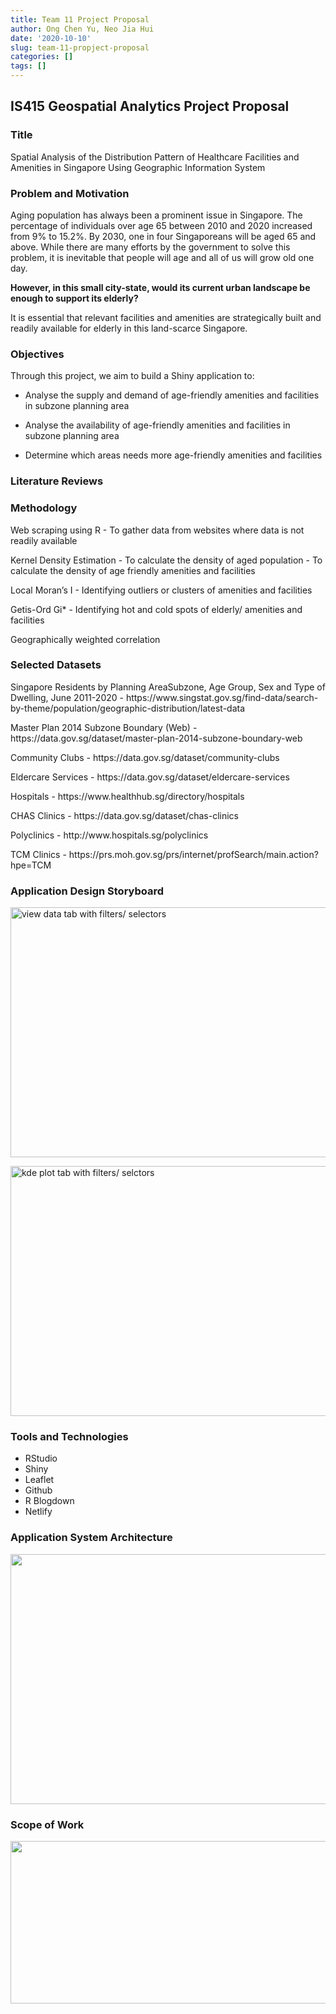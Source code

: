```yaml
---
title: Team 11 Project Proposal
author: Ong Chen Yu, Neo Jia Hui
date: '2020-10-10'
slug: team-11-propject-proposal
categories: []
tags: []
---
```

## IS415 Geospatial Analytics Project Proposal

### Title 
Spatial Analysis of the Distribution Pattern of Healthcare Facilities and Amenities in Singapore Using Geographic Information System

### Problem and Motivation
Aging population has always been a prominent issue in Singapore. The percentage of individuals over age 65 between 2010 and 2020 increased from 9% to 15.2%. By 2030, one in four Singaporeans will be aged 65 and above. While there are many efforts by the government to solve this problem, it is inevitable that people will age and all of us will grow old one day. 

**However, in this small city-state, would its current urban landscape be enough to support its elderly?**

It is essential that relevant facilities and amenities are strategically built and readily available for elderly in this land-scarce Singapore.

### Objectives
Through this project, we aim to build a Shiny application to:

- Analyse the supply and demand of age-friendly amenities and facilities in subzone planning area

- Analyse the availability of age-friendly amenities and facilities in subzone planning area

- Determine which areas needs more age-friendly amenities and facilities

### Literature Reviews 

### Methodology 
Web scraping using R
- To gather data from websites where data is not readily available

Kernel Density Estimation 
- To calculate the density of aged population
- To calculate the density of age friendly amenities and facilities

Local Moran’s I 
- Identifying outliers or clusters of amenities and facilities

Getis-Ord Gi*
- Identifying hot and cold spots of elderly/ amenities and facilities

Geographically weighted correlation

### Selected Datasets
Singapore Residents by Planning AreaSubzone, Age Group, Sex and Type of Dwelling, June 2011-2020
- https://www.singstat.gov.sg/find-data/search-by-theme/population/geographic-distribution/latest-data

Master Plan 2014 Subzone Boundary (Web)
- https://data.gov.sg/dataset/master-plan-2014-subzone-boundary-web

Community Clubs
- https://data.gov.sg/dataset/community-clubs

Eldercare Services
- https://data.gov.sg/dataset/eldercare-services

Hospitals
- https://www.healthhub.sg/directory/hospitals

CHAS Clinics
- https://data.gov.sg/dataset/chas-clinics

Polyclinics
- http://www.hospitals.sg/polyclinics

TCM Clinics
- https://prs.moh.gov.sg/prs/internet/profSearch/main.action?hpe=TCM

### Application Design Storyboard
<img src="/post/2020-10-10-project-proposal_files/Storyboard-2.png" alt="view data tab with filters/ selectors" width="700px" height ="400px"/>

<img src="/post/2020-10-10-project-proposal_files/Storyboard-3.png" alt="kde plot tab with filters/ selctors" width="700px" height ="400px"/>

### Tools and Technologies
- RStudio
- Shiny
- Leaflet
- Github
- R Blogdown
- Netlify

### Application System Architecture
![](/post/2020-10-10-project-proposal_files/architechture.png){width=700px height=400px}

### Scope of Work
![](/post/2020-10-10-project-proposal_files/Gantt Chart.jpg){width=750px height=260px}
